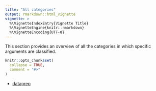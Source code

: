 ```yaml
---
title: "All categories"
output: rmarkdown::html_vignette
vignette: >
  %\VignetteIndexEntry{Vignette Title}
  %\VignetteEngine{knitr::rmarkdown}
  %\VignetteEncoding{UTF-8}
---
```



This section provides an overview of all the categories in which specific arguments are classified.

```r
knitr::opts_chunk$set(
  collapse = TRUE,
  comment = "#>"
)
```


* [dataprep](file:///C:/Users/edda/Documents/Nicolas_Datasktch/dsopts/docs/articles/argui.html)



